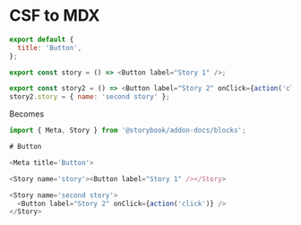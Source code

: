 
<Meta title="LEARN|CSF to MDX" />

# CSF to MDX

```js
export default {
  title: 'Button',
};

export const story = () => <Button label="Story 1" />;

export const story2 = () => <Button label="Story 2" onClick={action('click')} />;
story2.story = { name: 'second story' };
```

Becomes

```js
import { Meta, Story } from '@storybook/addon-docs/blocks';

# Button

<Meta title='Button'>

<Story name='story'><Button label="Story 1" /></Story>

<Story name='second story'>
  <Button label="Story 2" onClick={action('click')} />
</Story>
```